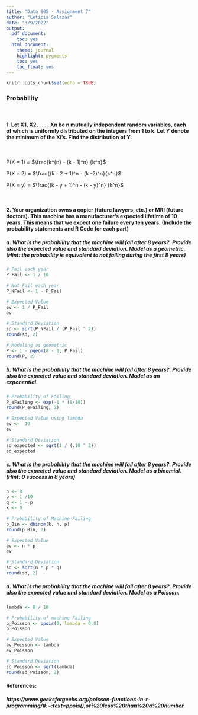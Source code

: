 ```yaml
---
title: "Data 605 - Assignment 7"
author: "Leticia Salazar"
date: "3/9/2022"
output:
  pdf_document:
    toc: yes
  html_document:
    theme: journal
    highlight: pygments
    toc: yes
    toc_float: yes
---
```


```r
knitr::opts_chunk$set(echo = TRUE)
```

### Probability

$~$

#### 1. Let X1, X2, . . . , Xn be n mutually independent random variables, each of which is uniformly distributed on the integers from 1 to k. Let Y denote the minimum of the Xi’s. Find the distribution of Y.


$~$


P(X = 1) = $\frac{k^{n} - (k - 1)^n} {k^n}$

P(X = 2) = $\frac{(k - 2 + 1)^n - (k -2)^n}{k^n}$

P(X = y) = $\frac{(k - y + 1)^n - (k - y)^n} {k^n}$


$~$


#### 2. Your organization owns a copier (future lawyers, etc.) or MRI (future doctors). This machine has a manufacturer’s expected lifetime of 10 years. This means that we expect one failure every ten years. (Include the probability statements and R Code for each part)


##### a. What is the probability that the machine will fail after 8 years?. Provide also the expected value and standard deviation. Model as a geometric. (Hint: the probability is equivalent to not failing during the first 8 years)

```r
# Fail each year
P_Fail <- 1 / 10

# Not Fail each year
P_NFail <- 1 - P_Fail

# Expected Value
ev <- 1 / P_Fail
ev

# Standard Deviation
sd <- sqrt(P_NFail / (P_Fail ^ 2))
round(sd, 2)

# Modeling as geometric
P <- 1 - pgeom(8 - 1, P_Fail) 
round(P, 2)
```

##### b. What is the probability that the machine will fail after 8 years?. Provide also the expected value and standard deviation. Model as an exponential.

```r
# Probability of Failing
P_eFailing <- exp(-1 * (8/10))
round(P_eFailing, 2)

# Expected Value using lambda
ev <-  10
ev

# Standard Deviation
sd_expected <- sqrt(1 / (.10 ^ 2))
sd_expected

```


##### c. What is the probability that the machine will fail after 8 years?. Provide also the expected value and standard deviation. Model as a binomial. (Hint: 0 success in 8 years) 

```r
n <- 8
p <- 1 /10
q <- 1 - p
k <- 0

# Probability of Machine Failing
p_Bin <- dbinom(k, n, p)
round(p_Bin, 2)

# Expected Value
ev <- n * p
ev

# Standard Deviation
sd <- sqrt(n * p * q)
round(sd, 2)
```


##### d. What is the probability that the machine will fail after 8 years?. Provide also the expected value and standard deviation. Model as a Poisson. 

```r
lambda <- 8 / 10

# Probability of machine Failing
p_Poisson <- ppois(0, lambda = 0.8)
p_Poisson

# Expected Value
ev_Poisson <- lambda
ev_Poisson

# Standard Deviation
sd_Poisson <- sqrt(lambda)
round(sd_Poisson, 2)
```

#### References:

##### https://www.geeksforgeeks.org/poisson-functions-in-r-programming/#:~:text=ppois(),or%20less%20than%20a%20number.
